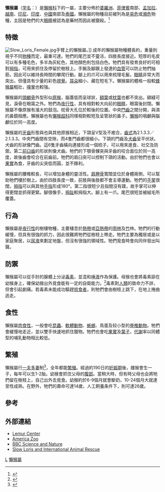 {{Automatic taxobox
| taxon = Nycticebus
| authority = [[艾蒂安·若弗魯瓦·聖伊萊爾|E. Geoffroy]], 1812
| image = Plumplori (Stenops tardigradus).png
| subdivision_ranks = [[種|種]]
| subdivision =
* {{le|邦加懶猴|Bangka slow loris}} ''N. bancanus''
* {{le|孟加拉懶猴|Bengal slow loris}} ''N. bengalensis''
* {{le|婆羅洲懶猴|Bornean slow loris}} ''N. borneanus''
* [[懶猴|懶猴]] ''N. coucang''
* {{le|爪哇懶猴|Javan slow loris}} ''N. javanicus''
* {{le|加央河懶猴|Kayan River slow loris}} ''N. kayan''
* {{le|菲律賓懶猴|Philippine slow loris}} ''N. menagensis''
* †''{{le|Nycticebus linglom}}''
* [[小懶猴|小懶猴]] ''N. pygmaeus''
}}

'''懶猴屬'''（[[学名|学名]]：''{{lang|la|Nycticebus}}''）是[[懶猴科|懶猴科]]下的一屬，主要分佈於[[婆羅洲|婆羅洲]]、[[菲律賓|菲律賓]]南部、[[孟加拉|孟加拉]]、[[越南|越南]]、[[印尼|印尼]]、[[印度|印度]]、[[中國|中國]]南部及[[泰國|泰國]]。懶猴屬的物種目前被列為是[[易危|易危]]或[[瀕危|瀕危]]物種，主因是牠們的大[[眼睛|眼睛]]被認為是藥材而因此被獵殺。<ref>{{Cite book en|title=International Wildlife Encyclopedia, vol. 11|edition=3 ed.|pages=1490-2|year=2002}}</ref>

==特徵==
[[Image:Slow_Loris_Female.jpg|thumb]]手臂上的懶猴屬。]]
成年的懶猴屬物種體長約{{convert|21|to|38|cm}}，重量則視乎不同[[物種|物種]]而定，最重可達{{convert|2|kg}}。牠們的尾巴並不靈活，四肢長度接近。短厚的毛皮可以有多種毛色，多半為灰紅色，其他顏色則包括白色。牠們具有發育良好的可相對[[拇指|拇指]]，可用來抓住及停留於樹枝上。手腕及腳跟上發達的[[血管|血管]]可以防止牠們抽筋，因此可以維持長時間的攀爬行動。腳上的爪可以用來梳理毛髮。[[眼睛|眼睛]]非常大而突出，但僅具有少量的彩色[[視覺|視覺]]。[[耳朵|耳朵]]細小、藏在短毛下。懶猴屬的體格一般較[[蜂猴屬|蜂猴屬]]粗壯，[[嗅覺|嗅覺]]也較強。

懶猴屬的[[頭顱骨|頭顱骨]]外型形似[[原猴|原猴]]，腦蓋低而呈球狀，[[額葉|額葉]]或[[枕葉|枕葉]]也都不突出。額縫可見，淚骨在眼窩之外。牠們為[[夜行性|夜行性]]，具有相對較大向前的[[眼睛|眼睛]]，眼窩後封閉。懶猴屬不像原猴有漲大的鼓泡。枕骨大孔位於較後的位置。中央[[門齒|門齒]]之間分開，與濕的鼻鏡相應。懶猴屬也有[[懶猴超科|懶猴超科]]同樣相對較短及呈管狀的鼻子。[[懶猴|懶猴]]的咽顱與腦顱位於同一高度。

懶猴屬的[[牙齒|牙齒]]形態與也與其他原猴相近，下頜呈V型及不癒合，[[齒式|齒式]]為2.1.3.3／2.1.3.3。中央門齒間有空隙，而4隻門齒都很細小。下頜的門齒及[[犬齒|犬齒]]呈平伏狀。犬齒的形狀像門齒。這6隻牙齒橫向連接形成一個梳子，可以用來進食、社交及防禦。第二[[前臼齒|前臼齒]]的形狀則像犬齒。牠們的下顎骨髁突與牙齒的咬合面位於同一高度，故後齒會咬合在前齒前。牠們的肩臼突可以控制下頜的活動。由於牠們也會以[[果實|果實]]為食，牙齒的尖突低而圓，並不鋒利。

懶猴屬的腰椎較長，可以增加身體的靈活性。[[肩胛骨|肩胛骨]]寬闊並位於身體兩側，可以幫助牠們棲於樹上。由於四肢長度一致，前肢與後肢都不會主導運動。牠們的[[手掌|手掌]]很闊，[[拇指|拇指]]可以與其他[[手指|手指]]形成180°。第二指很短少且指間沒有蹼，故手掌可以伸得更闊並抓得更緊。腳很像手，[[拇趾|拇趾]]較拇指大。腳上有一爪。尾巴很短並被絨毛所覆蓋。

==行為==
懶猴屬是[[夜行性|夜行性]]的樹棲物種，主要棲息於[[熱帶|熱帶]]或[[亞熱帶|亞熱帶]]的[[雨林|雨林]]及[[竹|竹]]林。牠們的行動緩慢，但具有很強的抓力，因此很難將牠們從樹枝上帶走。牠們主要為獨居或是以家庭聚居，以[[尿液|尿液]]來劃定地盤，但沒有很強的領域性。牠們覓食時會向同伴發出叫聲。

==防禦==
懶猴屬可以從手肘的腺體上分泌[[毒素|毒素]]，並混和[[唾液|唾液]]作為保護。母猴也會將毒素舔在幼猴身上，確保幼猴出外覓食能有一定的自衛能力。<ref>{{cite web |url=http://www.guardian.co.uk/world/2009/jul/06/loris-illegal-animal-trade-indonesia |title=David Adam on the slow loris, the world's only poisonous primate | World news |publisher=The Guardian |date= |accessdate=2009-07-07 |archive-date=2013-06-29 |archive-url=https://web.archive.org/web/20130629164924/http://www.guardian.co.uk/world/2009/jul/06/loris-illegal-animal-trade-indonesia |dead-url=no }}</ref>毒素對[[人類|人類]]的致命力不詳，但會引起劇痛。若毒素未能成功驅趕[[掠食者|掠食者]]，則牠們會由樹枝上跳下，在地上捲曲逃走。

==食性==
懶猴屬[[肉食性|肉食性]]，一般會吃[[昆蟲|昆蟲]]、[[軟體動物|軟體動物]]、[[蜥蜴|蜥蜴]]、鳥蛋及较小型的[[脊椎動物|脊椎動物]]。牠們會緩慢地走近，並以雙手快速地抓住獵物。牠們也會吃[[果實|果實]]及[[葉子|葉子]]，[[代謝|代謝]]率以同體型的哺乳動物相比較低。

==繁殖==
懶猴屬行[[一夫多妻|一夫多妻]]制<ref>{{Cite book en|title=Grzimek's Animal Life Encyclopedia , Vol. 14|edition=2 ed.|pages=13-21|year=2004}}</ref>，全年都能[[繁殖|繁殖]]。經過約190日的[[妊娠期|妊娠期]]後，雌猴會生一子，每年可以生1-2胎。幼猴會抓住父母的[[腹部|腹部]]。當稍大時，但有時父母也会將牠們留在樹枝上，自己出外去覓食。幼猴約於6-9個月就會斷奶，10-24個月大就達至性成熟。在野外，牠們的壽命可達14歲，人工飼養条件下，則可達26歲。

==參考==
{{reflist}}

==外部連結==
{{Commonscat|Nycticebus}}
* [https://web.archive.org/web/20090804015959/http://lemur.duke.edu/animals/slowloris/ Lemur Center]
* [http://www.americazoo.com/goto/index/mammals/91.htm America Zoo] {{Wayback|url=http://www.americazoo.com/goto/index/mammals/91.htm |date=20080802230603 }}
* [http://www.bbc.co.uk/nature/wildfacts/factfiles/330.shtml BBC Science and Nature] {{Webarchive|url=https://archive.is/20130113231801/www.bbc.co.uk/nature/wildfacts/factfiles/330.shtml |date=2013-01-13 }}
* [http://www.smh.com.au/environment/the-eyes-may-be-cute-but-the-elbows-are-lethal-20090708-ddg8.html Slow Loris and International Animal Rescue]
{{原猴亞目|L.}}
{{taxonbar}}
[[Category:懶猴亞科|L]]
[[Category:懶猴屬|]]